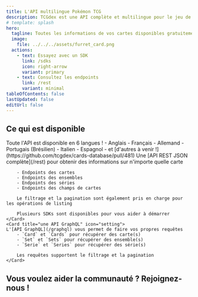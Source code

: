 ```yaml
---
title: L'API multilingue Pokémon TCG
description: TCGdex est une API complète et multilingue pour le jeu de cartes Pokémon (TCG), offrant des informations détaillées sur les ensembles de cartes, les cartes individuelles et les informations connexes. Le tout est disponible en 6 langues.
# template: splash
hero:
  tagline: Toutes les informations de vos cartes disponibles gratuitement et en open source !
  image:
    file: ../../../assets/furret_card.png
  actions:
    - text: Essayez avec un SDK
      link: /sdks
      icon: right-arrow
      variant: primary
    - text: Consultez les endpoints
      link: /rest
      variant: minimal
tableOfContents: false
lastUpdated: false
editUrl: false
---
```



## Ce qui est disponible

<CardGrid stagger>
	<Card title="6 langues et plus à venir" icon="heart">
	Toute l'API est disponible en 6 langues !
	- Anglais
	- Français
	- Allemand
	- Portugais (Brésilien)
	- Italien
	- Espagnol
	- et [d'autres à venir !](https://github.com/tcgdex/cards-database/pull/481)
	</Card>
	<Card title="une API REST JSON" icon="add-document">
		Une [API REST JSON complète](/rest) pour obtenir des informations sur n'importe quelle carte

		- Endpoints des cartes
		- Endpoints des ensembles
		- Endpoints des séries
		- Endpoints des champs de cartes

		Le filtrage et la pagination sont également pris en charge pour les opérations de listing

		Plusieurs SDKs sont disponibles pour vous aider à démarrer
	</Card>
	<Card title="une API GraphQL" icon="setting">
	L'[API GraphQL](/graphql) vous permet de faire vos propres requêtes
		- `Card` et `Cards` pour récupérer des carte(s)
		- `Set` et `Sets` pour récupérer des ensemble(s)
		- `Serie` et `Series` pour récupérer des série(s)

		Les requêtes supportent le filtrage et la pagination
	</Card>
</CardGrid>

## Vous voulez aider la communauté ? Rejoignez-nous !

<CardGrid>
	<LinkCard href="https://discord.gg/NehYTAhsZE" title="Rejoignez notre Discord" description="Discord est notre principal moyen de communication entre les membres de la communauté" />
	<LinkCard href="https://github.com/tcgdex/cards-database" title="Ajoutez une étoile au dépôt !" description="Aidez notre dépôt à atteindre la lune en lui ajoutant une étoile sur Github" />
	<LinkCard href="https://github.com/tcgdex/cards-database" title="Contribuez" description="Contribuer vous aidera, vous et les autres membres de la communauté" />
	<LinkCard href="https://github.com/sponsors/tcgdex" title="Soutenez le projet" description="L'API est coûteuse à maintenir, de plus, vous obtenez un retour sur votre investissement :D" />
</CardGrid>
